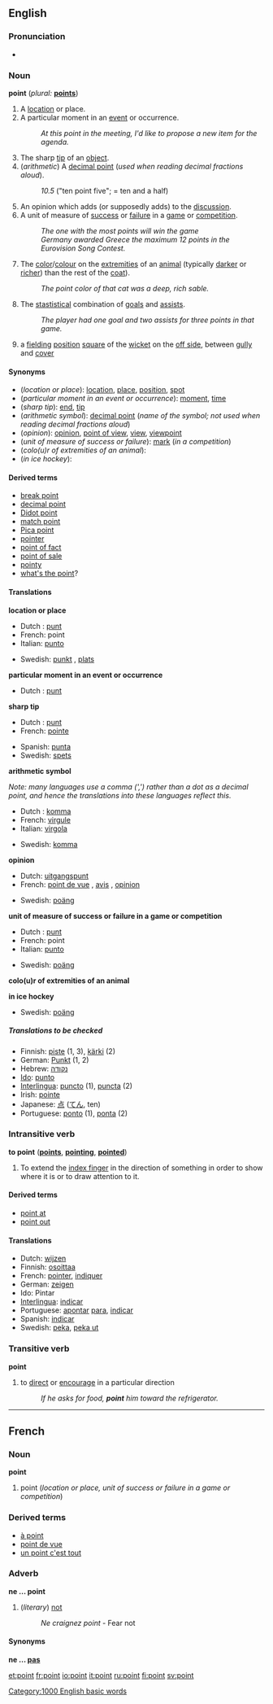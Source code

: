 ==English==

{{rank|number|alone|body|341|point|letter|become|became}}

===Pronunciation===
*{{audio|en-us-admit.ogg|Audio (US)}}

===Noun===
'''point'''  (''plural:'' '''[[points]]''')

#A [[location]] or place.
#A particular moment in an [[event]] or occurrence.
#:''At this point in the meeting, I'd like to propose a new item for the agenda.''
#The sharp [[tip]] of an [[object]].
#(''arithmetic'') A [[decimal point]] (''used when reading decimal fractions aloud'').
#:''10.5'' ("ten point five"; = ten and a half)
#An opinion which adds (or supposedly adds) to the [[discussion]].
#A unit of measure of [[success]] or [[failure]] in a [[game]] or [[competition]].
#:''The one with the most points will win the game''
#:''Germany awarded Greece the maximum 12 points in the Eurovision Song Contest.''
#The [[color]]/[[colour]] on the [[extremities]] of an [[animal]] (typically [[dark]]er or [[rich]]er) than the rest of the [[coat]]).
#:''The point color of that cat was a deep, rich sable.'' 
#{{Icehockey}} The [[stastistical]] combination of [[goal]]s and [[assist]]s.
#:''The player had one goal and two assists for three points in that game.''
#{{cricket}} a [[fielding]] [[position]] [[square]] of the [[wicket]] on the [[off side]], between [[gully]] and [[cover]]

====Synonyms====
*(''location or place''): [[location]], [[place]], [[position]], [[spot]]
*(''particular moment in an event or occurrence''): [[moment]], [[time]]
*(''sharp tip''): [[end]], [[tip]]
*(''arithmetic symbol''): [[decimal point]] (''name of the symbol; not used when reading  decimal fractions aloud'')
*(''opinion''): [[opinion]], [[point of view]], [[view]], [[viewpoint]]
*(''unit of measure of success or failure''): [[mark]] (''in a competition'')
*(''colo(u)r of extremities of an animal''):
*(''in ice hockey''):

====Derived terms====
*[[break point]]
*[[decimal point]]
*[[Didot point]]
*[[match point]]
*[[Pica point]]
*[[pointer]]
*[[point of fact]]
*[[point of sale]]
*[[pointy]]
*[[what's the point]]?

====Translations====

'''location or place'''
{{top}}
*Dutch : [[punt]] {{n}}
*French: point {{m}}
*Italian: [[punto]] {{m}}
{{mid}}
*Swedish: [[punkt]] {{c}}, [[plats]] {{c}}
{{bottom}}
 
'''particular moment in an event or occurrence'''
{{top}}
*Dutch : [[punt]] {{n}}
{{mid}}
{{bottom}}
 
'''sharp tip'''
{{top}}
*Dutch : [[punt]] {{n}}
*French: [[pointe]] {{f}}
{{mid}}
*Spanish: [[punta]] {{f}}
*Swedish: [[spets]] {{c}}
{{bottom}}
 
'''arithmetic symbol''' 


''Note: many languages use a comma (',') rather than a dot as a decimal point, and hence the translations into these languages reflect this.''
{{top}}
*Dutch : [[komma]] {{n}}
*French: [[virgule]] {{f}}
*Italian: [[virgola]] {{f}}
{{mid}}
*Swedish: [[komma]] {{c}}
{{bottom}}
 
'''opinion'''
{{top}}
*Dutch: [[uitgangspunt]] {{n}}
*French: [[point de vue]] {{m}}, [[avis]] {{m}}, [[opinion#French|opinion]] {{f}}
{{mid}}
*Swedish: [[poäng]] {{c}}
{{bottom}}
 
'''unit of measure of success or failure in a game or competition'''
{{top}}
*Dutch : [[punt]] {{n}}
*French: point {{m}}
*Italian: [[punto]] {{m}}
{{mid}}
*Swedish: [[poäng]] {{n}}
{{bottom}}
 
'''colo(u)r of extremities of an animal'''
{{top}}
{{mid}}
{{bottom}}
 
'''in ice hockey'''
{{top}}
{{mid}}
*Swedish: [[poäng]] {{n}}
{{bottom}}
 
=====Translations to be checked=====
<!--Remove this section once all of the translations below have been moved into
the tables above.-->
{{checktrans}}

*Finnish: [[piste]] (1, 3), [[kärki]] (2)
*German: [[Punkt]] {{m}} (1, 2)
*Hebrew: [[נקודה]] {{f}}
*[[Ido]]: [[punto]]
*[[Interlingua]]: [[puncto]] (1), [[puncta]] (2)
*Irish: [[pointe]]
*Japanese: [[点]] ([[てん]], ten)
*Portuguese: [[ponto]] {{m}} (1), [[ponta]] {{f}} (2)

===Intransitive verb===
'''to point'''  ('''[[points]]''', '''[[pointing]]''', '''[[pointed]]''')

#To extend the [[index finger]] in the direction of something in order to show where it is or to draw attention to it.

====Derived terms====
*[[point at]]
*[[point out]]

====Translations====

*Dutch: [[wijzen]]
*Finnish: [[osoittaa]]
*French: [[pointer]], [[indiquer]]
*German: [[zeigen]]
*Ido: Pintar
*[[Interlingua]]: [[indicar]]
*Portuguese: [[apontar]] [[para]], [[indicar]]
*Spanish: [[indicar]]
*Swedish: [[peka]], [[peka ut]]

===Transitive verb===
'''point'''
#to [[direct]] or [[encourage]] in a particular direction
#:''If he asks for food, '''point''' him toward the refrigerator.''

----

==French==
===Noun===
'''point''' {{m}}

#point (''location or place, unit of success or failure in a game or competition'')

===Derived terms===
*[[à point]]
*[[point de vue]]
*[[un point c'est tout]]

===Adverb===
'''ne ... point'''

#(''literary'') [[not]]
#:''Ne craignez point'' - Fear not

====Synonyms====
'''ne ... [[pas]]'''

[[Category:1000 English basic words]]

[[et:point]]
[[fr:point]]
[[io:point]]
[[it:point]]
[[ru:point]]
[[fi:point]]
[[sv:point]]